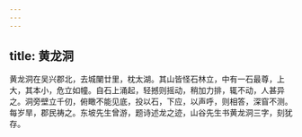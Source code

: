 ```yaml
---
---
---
```

title: 黄龙洞
---




黄龙洞在吴兴郡北，去城闉廿里，枕太湖。其山皆怪石林立，中有一石最尊，上大，其本小，危立如幢。自石上涌起，轻撼则摇动，稍加力排，辄不动，人甚异之。洞旁壁立千仞，俯瞰不能见底，投以石，下应，以声呼，则相答，深窅不测。每岁旱，郡民祷之。东坡先生曾游，题诗述龙之迹，山谷先生书黄龙洞三字，刻犹存。
